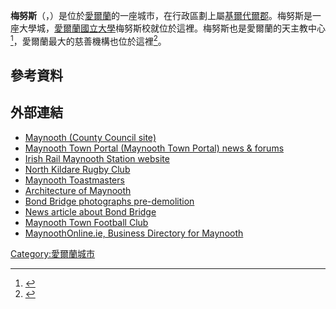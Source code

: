 '''梅努斯'''（{{lang-en|Maynooth}}，{{lang-ga|Maigh Nuad}}）是位於[[愛爾蘭|愛爾蘭]]的一座城市，在行政區劃上屬[[基爾代爾郡|基爾代爾郡]]。梅努斯是一座大學城，[[愛爾蘭國立大學|愛爾蘭國立大學]]梅努斯校就位於這裡。梅努斯也是愛爾蘭的天主教中心<ref>{{cite web |url=http://www.catholiccommunications.ie/ |title=The Catholic Communications Office |publisher=Catholiccommunications.ie |date= |accessdate=14 February 2012 |deadurl=yes |archiveurl=https://web.archive.org/web/20120204103615/http://www.catholiccommunications.ie/ |archivedate=2012年2月4日 }}</ref>，愛爾蘭最大的慈善機構也位於這裡<ref>{{cite web |url=http://www.trocaire.org/ |title=Trócaire | Irish Charity Working for a Just World |publisher=Trocaire.org |date= |accessdate=14 February 2012 |archive-date=2015-01-16 |archive-url=https://web.archive.org/web/20150116004437/http://www.trocaire.org/ |dead-url=yes }}</ref>。
==參考資料==
{{Reflist}}
==外部連結==
{{Commons category|Maynooth}}
* [http://www.maynooth.ie/ Maynooth (County Council site)] {{Wayback|url=http://www.maynooth.ie/ |date=20141217125232 }}
* [http://www.maynooth.org Maynooth Town Portal (Maynooth Town Portal) news & forums] {{Wayback|url=http://www.maynooth.org/ |date=20140517171747 }}
* [http://www.irishrail.ie/maynooth Irish Rail Maynooth Station website] {{Wayback|url=http://www.irishrail.ie/maynooth |date=20131014173134 }}
* [https://web.archive.org/web/20070927204942/http://www.northkildarerfc.com/ North Kildare Rugby Club]
* [http://www.maynoothtoastmasters.com Maynooth Toastmasters] {{Wayback|url=http://www.maynoothtoastmasters.com/ |date=20180821223313 }}
* [https://web.archive.org/web/20071117050349/http://irish-architecture.com/buildings_ireland/kildare/maynooth/index.html Architecture of Maynooth]
* [https://web.archive.org/web/20150115114555/http://industrialheritageireland.info/TikiWiki/tiki-browse_gallery.php?galleryId=1 Bond Bridge photographs pre-demolition]
* [https://web.archive.org/web/20071225110313/http://news.portal.ie/DesktopDefault.aspx?DocumentID=807 News article about Bond Bridge]
* [https://web.archive.org/web/20170515193315/http://maynoothtownfc.com/ Maynooth Town Football Club]
* [https://web.archive.org/web/20170715075937/http://www.maynoothonline.ie/ MaynoothOnline.ie, Business Directory for Maynooth]
{{Authority control}}
[[Category:愛爾蘭城市|Category:愛爾蘭城市]]